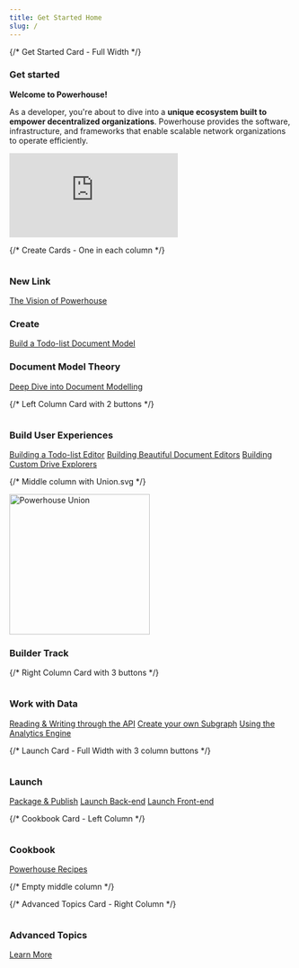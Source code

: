 ```yaml
---
title: Get Started Home
slug: /
---
```



<div className={styles.learningPath}>
  {/* Get Started Card - Full Width */}
  <div className={`${styles.pathCard} ${styles.fullWidth}`}>
    <div className={styles.cardHeader} style={{ justifyContent: 'center' }}>
      <div className={styles.cardIconWrapper}>
        <img src="/img/academy/icons/Flash.svg" alt="" />
      </div>
      <h3 className="card-title">Get started</h3>
    </div>
    <div className={styles.cardContent}>
      <div style={{ maxWidth: '960px', margin: '0 auto', textAlign: 'center' }}>
        <div style={{ marginBottom: '1.5rem' }}>
          <p style={{ fontSize: '1.1rem', marginBottom: '1rem' }}><strong>Welcome to Powerhouse!</strong></p>
          <p style={{ lineHeight: '1.6', color: '#444' }}>As a developer, you're about to dive into a <strong>unique ecosystem built to empower decentralized organizations</strong>. Powerhouse provides the software, infrastructure, and frameworks that enable scalable network organizations to operate efficiently.</p>
        </div>
        <div style={{ margin: '20px 0', textAlign: 'center' }}>
          <iframe
            src="https://drive.google.com/file/d/17dDKy-hQeI4ZlLiUZ4xhnXL4bDhJB0N-/preview"
            frameBorder="0"
            allow="autoplay; fullscreen"
            allowFullScreen
            title="Powerhouse Introduction Video"
            style={{
              width: '100%', // Take full width of container
              maxWidth: '960px', // Max width like the container
              aspectRatio: '16 / 9', // Maintain aspect ratio
              borderRadius: '8px',
              display: 'block', // Ensure it behaves like a block element
              margin: '0 auto' // Center it if container allows
            }}
          ></iframe>
        </div>
      </div>
    </div>
  </div>

  {/* Create Cards - One in each column */}
  <div className={styles.pathCard}>
    <div className={styles.cardHeader}>
      <div className={styles.cardIconWrapper}>
        <img src="/img/academy/icons/Book.svg" alt="" />
      </div>
      <h3 className="card-title">New Link</h3>
    </div>
    <div className={styles.cardContent}>
      <a href="@callme-t" className="path-button">The Vision of Powerhouse</a>
    </div>
  </div>

  <div className={styles.pathCard} style={{ border: '1px solid #4FC86F' }}>
    <div className={styles.cardHeader}>
      <div className={styles.cardIconWrapper}>
        <img src="/img/academy/icons/Create.svg" alt="" />
      </div>
      <h3 className="card-title">Create</h3>
    </div>
    <div className={styles.cardContent}>
      <a href="/docs/academy/GetStarted/CreateNewPowerhouseProject" className="path-button">Build a Todo-list Document Model</a>
    </div>
  </div>

  <div className={styles.pathCard}>
    <div className={styles.cardHeader}>
      <div className={styles.cardIconWrapper}>
        <img src="/img/academy/icons/Advanced.svg" alt="" />
      </div>
      <h3 className="card-title">Document Model Theory</h3>
    </div>
    <div className={styles.cardContent}>
      <a href="/docs/academy/GetStarted/DocumentModelTheory/WhatIsADocumentModel" className="path-button">Deep Dive into Document Modelling</a>
    </div>
  </div>

  {/* Left Column Card with 2 buttons */}
  <div className={styles.pathCard} style={{ border: '1px solid #4FC86F' }}>
    <div className={styles.cardHeader}>
      <div className={styles.cardIconWrapper}>
        <img src="/img/academy/icons/Editor.svg" alt="" />
      </div>
      <h3 className="card-title">Build User Experiences</h3>
    </div>
    <div className={styles.cardContent}>
      <a href="/docs/academy/GetStarted/BuildToDoListEditor" className="path-button">Building a Todo-list Editor</a>
      <a href="/docs/academy/BuildingUserExperiences/BuildingBeautifulDocumentEditors" className="path-button">Building Beautiful Document Editors</a>
      <a href="/docs/academy/AdvancedTutorial/BuildingUserExperiences/BuildingADriveExplorer" className="path-button">Building Custom Drive Explorers</a>
    </div>
  </div>

  {/* Middle column with Union.svg */}
  <div className={styles.middleColumn} style={{ 
    display: 'flex', 
    justifyContent: 'center', 
    alignItems: 'flex-start', 
    paddingTop: '-20px',
    position: 'relative'
  }}>
    <img src="/img/Union.svg" alt="Powerhouse Union" width="250" />
    <div style={{ 
      position: 'absolute',
      top: '18px',
      backgroundColor: 'white', 
      padding: '8px 16px', 
      borderRadius: '8px',
      textAlign: 'center',
      zIndex: 2,
    }}>
      <h3 className="card-title" style={{ margin: 0 }}>Builder Track</h3>
    </div>
  </div>

  {/* Right Column Card with 3 buttons */}
  <div className={styles.pathCard} style={{ border: '1px solid #4FC86F' }}>
    <div className={styles.cardHeader}>
      <div className={styles.cardIconWrapper}>
        <img src="/img/academy/icons/Data.svg" alt="" />
      </div>
      <h3 className="card-title">Work with Data</h3>
    </div>
    <div className={styles.cardContent}>
      <a href="//docs/academy/AdvancedTutorial/WorkWithData/ReadingAndWritingThroughTheAPI" className="path-button">Reading & Writing through the API</a>
      <a href="/docs/academy/AdvancedTutorial/WorkWithData/WorkingWithSubgraphs" className="path-button">Create your own Subgraph</a>
      <a href="/docs/academy/WorkWithData/Analytics Engine/intro" className="path-button">Using the Analytics Engine</a>
    </div>
  </div>

  {/* Launch Card - Full Width with 3 column buttons */}
  <div className={`${styles.pathCard} ${styles.fullWidth}`}>
    <div className={styles.cardHeader} style={{ justifyContent: 'center' }}>
      <div className={styles.cardIconWrapper}>
        <img src="/img/academy/icons/Launch.svg" alt="" />
      </div>
      <h3 className="card-title">Launch</h3>
    </div>
    <div className={styles.cardContent}>
      <div className={styles.buttonContainer}>
        <a href="/docs/academy/AdvancedTutorial/Launch/PublishYourProject" className="path-button">Package & Publish</a>
        <a href="/docs/academy/Launch/LaunchYourBackend" className="path-button">Launch Back-end</a>
        <a href="/docs/academy/Launch/LaunchYourFrontend" className="path-button">Launch Front-end</a>
      </div>
    </div>
  </div>

  {/* Cookbook Card - Left Column */}
  <div className={styles.pathCard}>
    <div className={styles.cardHeader}>
      <div className={styles.cardIconWrapper}>
        <img src="/img/academy/icons/Cookbook.svg" alt="" />
      </div>
      <h3 className="card-title">Cookbook</h3>
    </div>
    <div className={styles.cardContent}>
      <a href="/docs/academy/Cookbook" className="path-button">Powerhouse Recipes</a>
    </div>
  </div>

  {/* Empty middle column */}
  <div></div>

  {/* Advanced Topics Card - Right Column */}
  <div className={styles.pathCard}>
    <div className={styles.cardHeader}>
      <div className={styles.cardIconWrapper}>
        <img src="/img/academy/icons/Advanced.svg" alt="" />
      </div>
      <h3 className="card-title">Advanced Topics</h3>
    </div>
    <div className={styles.cardContent}>
      <a href="/academy/05-Architecture/00-PowerhouseArchitecture" className="path-button">Learn More</a>
    </div>
  </div>
</div>